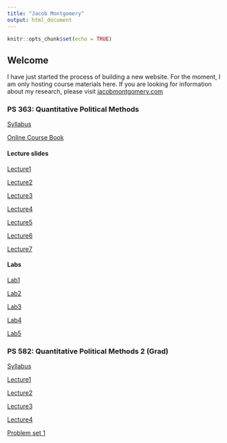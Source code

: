 ```yaml
---
title: "Jacob Montgomery"
output: html_document
---
```


```r
knitr::opts_chunk$set(echo = TRUE)
```

## Welcome

I have just started the process of building a new website. For the moment, I am only hosting course materials here.  If you are looking for information about my research, please visit [jacobmontgomery.com](http://www.jacobmontgomery.com)

### PS 363: Quantitative Political Methods

[Syllabus](https://jmontgomery.github.io/PS363Syllabus/Syllabus.html)  

[Online Course Book](http://jmontgomery.github.io/PS363CourseBook/)

#### Lecture slides
[Lecture1](https://jmontgomery.github.io/PS363Slides/01Introduction.pdf)

[Lecture2](https://jmontgomery.github.io/PS363Slides/02SamplingMeasurement.pdf)

[Lecture3](https://jmontgomery.github.io/PS363Slides/03CentralTendencySpread.pdf)

[Lecture4](https://jmontgomery.github.io/PS363Slides/04BasicProbability.pdf)

[Lecture5](https://jmontgomery.github.io/PS363Slides/05SamplingDistributions.pdf)

[Lecture6](https://jmontgomery.github.io/PS363Slides/06FindingProbabilities.pdf)

[Lecture7](https://jmontgomery.github.io/PS363Slides/07EstimatingMean.pdf)

#### Labs
[Lab1](https://jmontgomery.github.io/Lab/Lab1.zip)

[Lab2](https://jmontgomery.github.io/Lab/Lab2.zip)

[Lab3](https://jmontgomery.github.io/Lab/Lab3.zip)

[Lab4](https://jmontgomery.github.io/Lab/Lab4.zip)

[Lab5](https://jmontgomery.github.io/Lab/Lab5.zip)

### PS 582: Quantitative Political Methods 2 (Grad)


[Syllabus](https://jmontgomery.github.io/PS582/Syllabus.pdf)  

[Lecture1](https://jmontgomery.github.io/PS582/01Probability1.pdf)  

[Lecture2](https://jmontgomery.github.io/PS582/02Probability2.pdf)

[Lecture3](https://jmontgomery.github.io/PS582/03DataReduction.pdf)

[Lecture4](https://jmontgomery.github.io/PS582/04PointEstimation.pdf)

[Problem set 1](https://jmontgomery.github.io/PS582/PS1.pdf)